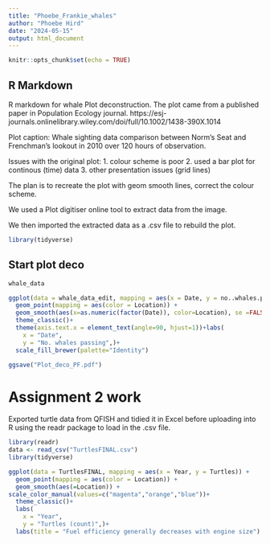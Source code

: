 ```yaml
---
title: "Phoebe_Frankie_whales"
author: "Phoebe Hird"
date: "2024-05-15"
output: html_document
---
```


```r
knitr::opts_chunk$set(echo = TRUE)
```

## R Markdown
R markdown for whale Plot deconstruction. The plot came from a published paper in Population Ecology journal. https://esj-journals.onlinelibrary.wiley.com/doi/full/10.1002/1438-390X.1014

Plot caption: Whale sighting data comparison between Norm's Seat and Frenchman's lookout in 2010 over 120 hours of observation.

Issues with the original plot:
1. colour scheme is poor
2. used a bar plot for continous (time) data 
3. other presentation issues (grid lines)

The plan is to recreate the plot with geom smooth lines, correct the colour scheme. 

We used a Plot digitiser online tool to extract data from the image. 

We then imported the extracted data as a .csv file to rebuild the plot.

```r
library(tidyverse)
```


## Start plot deco
```r
whale_data
```

```r
ggplot(data = whale_data_edit, mapping = aes(x = Date, y = no..whales.passing)) + 
  geom_point(mapping = aes(color = Location)) + 
  geom_smooth(aes(x=as.numeric(factor(Date)), color=Location), se =FALSE) +
  theme_classic()+
  theme(axis.text.x = element_text(angle=90, hjust=1))+labs(
    x = "Date",
    y = "No. whales passing",)+
  scale_fill_brewer(palette="Identity")

```

```r
ggsave("Plot_deco_PF.pdf")

```
# Assignment 2 work
Exported turtle data from QFISH and tidied it in Excel before uploading into R using the readr package to load in the .csv file. 

```r
library(readr)
data <- read_csv("TurtlesFINAL.csv")
library(tidyverse)
```
```r
ggplot(data = TurtlesFINAL, mapping = aes(x = Year, y = Turtles)) + 
  geom_point(mapping = aes(color = Location)) +
  geom_smooth(aes(=Location)) +
scale_color_manual(values=c("magenta","orange","blue"))+
  theme_classic()+
  labs(
    x = "Year",
    y = "Turtles (count)",)+
  labs(title = "Fuel efficiency generally decreases with engine size")

```

